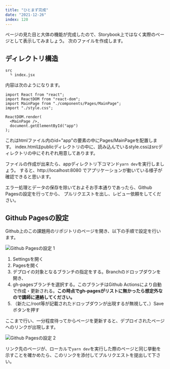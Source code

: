 ```yaml
---
title: "ひとまず完成"
date: "2021-12-26"
index: 120
---
```


ページの見た目と大体の機能が完成したので、Storybook上ではなく実際のページとして表示してみましょう。
次のファイルを作成します。

## ディレクトリ構造

```
src
  └ index.jsx
```

内容は次のようになります。
```
import React from "react";
import ReactDOM from "react-dom";
import MainPage from "./components/Pages/MainPage";
import "./style.css";

ReactDOM.render(
  <MainPage />,
  document.getElementById("app")
);
```

これはhtmlファイル内のid="app"の要素の中にPages/MainPageを配置します。
index.htmlはpublicディレクトリの中に、読み込んでいるstyle.cssはsrcディレクトリの中にそれぞれ用意してあります。

ファイルの作成が出来たら、appディレクトリ下コマンド`yarn dev`を実行しましょう。
すると、http://localhost:8080 でアプリケーションが動いている様子が確認できると思います。

エラー処理とデータの保存を除いておよそお手本通りであったら、Github Pagesの設定を行ってから、
プルリクエストを出し、レビュー依頼をしてください。

## Github Pagesの設定

Github上のこの課題用のリポジトリのページを開き、以下の手順で設定を行います。

![Github Pagesの設定 1](./images/githubpages-0.png)

1. Settingsを開く
2. Pagesを開く
3. デプロイの対象となるブランチの指定をする。Branchのドロップダウンを開き、
4. gh-pagesブランチを選択する。このブランチはGithub Actionsにより自動で作成・更新される。**この時点でgh-pagesがリストに無かったら想定外なので講師に連絡してください。**
5. （新たに/root等が記載されたドロップダウンが出現するが無視して、）Saveボタンを押す

ここまで行い、一分程度待ってからページを更新すると、デプロイされたページへのリンクが出現します。

![Github Pagesの設定 2](./images/githubpages-1.png)

リンク先のページが、ローカルで`yarn dev`を実行した際のページと同じ挙動を示すことを確かめたら、このリンクを添付してプルリクエストを提出して下さい。

